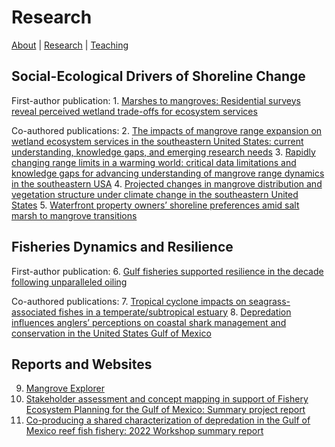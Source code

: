 # Research
[About](https://shswinea.github.io/) | [Research](/research.md) | [Teaching](/teaching.md)

## Social-Ecological Drivers of Shoreline Change 

First-author publication:
1. [Marshes to mangroves: Residential surveys reveal perceived wetland trade-offs for ecosystem services](https://doi.org/10.1016/j.landurbplan.2024.105203)

Co-authored publications:
2. [The impacts of mangrove range expansion on wetland ecosystem services in the southeastern United States: current understanding, knowledge gaps, and emerging research needs](https://doi.org/10.1111/gcb.16111)
3. [Rapidly changing range limits in a warming world: critical data limitations and knowledge gaps for advancing understanding of mangrove range dynamics in the southeastern USA](https://doi.org/10.1007/s12237-023-01209-7)
4. [Projected changes in mangrove distribution and vegetation structure under climate change in the southeastern United States](https://doi.org/10.1111/jbi.14985)
5. [Waterfront property owners' shoreline preferences amid salt marsh to mangrove transitions](https://doi.org/10.1002/pan3.10794)
   
## Fisheries Dynamics and Resilience

First-author publication:
6. [Gulf fisheries supported resilience in the decade following unparalleled oiling](https://doi.org/10.1002/ecs2.3801)

Co-authored publications:
7. [Tropical cyclone impacts on seagrass-associated fishes in a temperate/subtropical estuary](https://doi.org/10.1371/journal.pone.0273556)
8. [Depredation influences anglers’ perceptions on coastal shark management and conservation in the United States Gulf of Mexico](https://doi.org/10.3389/fcosc.2023.1271223)

## Reports and Websites

9. [Mangrove Explorer](https://maps.coastalresilience.org/mangrove-explorer/)
10. [Stakeholder assessment and concept mapping in support of Fishery Ecosystem Planning for the Gulf of Mexico: Summary project report](https://gulfcouncil.org/wp-content/uploads/03e.-Q-4d-121021_FEP-Stakeholder-Assessment-_-Modeling-Summary-Report_v4.pdf)
11. [Co-producing a shared characterization of depredation in the Gulf of Mexico reef fish fishery: 2022 Workshop summary report](https://sedarweb.org/documents/sedar-74-dw-32-co-producing-a-shared-characterization-of-depredation-in-the-gulf-of-mexico-reef-fish-fishery-2022-workshop-summary-report/)
